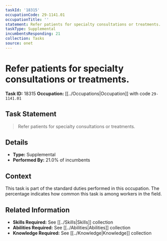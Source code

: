 ```yaml
---
taskId: '18315'
occupationCode: 29-1141.01
occupationTitle: ''
statement: Refer patients for specialty consultations or treatments.
taskType: Supplemental
incumbentsResponding: 21
collection: Tasks
source: onet
---
```

# Refer patients for specialty consultations or treatments.

**Task ID:** 18315
**Occupation:** [[../Occupations|Occupation]] with code `29-1141.01`

## Task Statement

> Refer patients for specialty consultations or treatments.

## Details

- **Type:** Supplemental
- **Performed By:** 21.0% of incumbents

## Context

This task is part of the standard duties performed in this occupation. The percentage indicates how common this task is among workers in the field.

## Related Information

- **Skills Required:** See [[../Skills|Skills]] collection
- **Abilities Required:** See [[../Abilities|Abilities]] collection
- **Knowledge Required:** See [[../Knowledge|Knowledge]] collection
